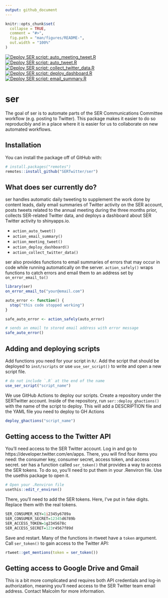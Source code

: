 ```yaml
---
output: github_document
---
```


<!-- README.md is generated from README.Rmd. Please edit that file -->

```r
knitr::opts_chunk$set(
  collapse = TRUE,
  comment = "#>",
  fig.path = "man/figures/README-",
  out.width = "100%"
)
```

<!-- badges: start -->
[![Deploy SER script: `auto_meeting_tweet.R`](https://github.com/SERTwitter/ser/workflows/Deploy%20SER%20script:%20%60auto_meeting_tweet.R%60/badge.svg)](https://github.com/SERTwitter/ser/actions)
[![Deploy SER script: `auto_tweet.R`](https://github.com/SERTwitter/ser/workflows/Deploy%20SER%20script:%20%60auto_tweet.R%60/badge.svg)](https://github.com/SERTwitter/ser/actions)
[![Deploy SER script: `collect_twitter_data.R`](https://github.com/SERTwitter/ser/workflows/Deploy%20SER%20script:%20%60collect_twitter_data.R%60/badge.svg)](https://github.com/SERTwitter/ser/actions)
[![Deploy SER script: `deploy_dashboard.R`](https://github.com/SERTwitter/ser/workflows/Deploy%20SER%20script:%20%60deploy_dashboard.R%60/badge.svg)](https://github.com/SERTwitter/ser/actions)
[![Deploy SER script: `email_summary.R`](https://github.com/SERTwitter/ser/workflows/Deploy%20SER%20script:%20%60email_summary.R%60/badge.svg)](https://github.com/SERTwitter/ser/actions)
<!-- badges: end -->

# ser

The goal of ser is to automate parts of the SER Communications Committee workflow (e.g. posting to Twitter). This package makes it easier to do so reproducibly and in a place where it is easier for us to collaborate on new automated workflows.

## Installation

You can install the package off of GitHub with:

``` r
# install.packages("remotes")
remotes::install_github("SERTwitter/ser")
```

## What does ser currently do?

ser handles automatic daily tweeting to supplement the work done by content leads, daily email summaries of Twitter activity on the SER account, posts tweets related to the annual meeting during the three months prior, collects SER-related Twitter data, and deploys a dashboard about SER Twitter activity to shinyapps.io.

* `action_auto_tweet()`
* `action_email_summary()`
* `action_meeting_tweet()`
* `action_deploy_dashboard()`
* `action_collect_twitter_data()`

ser also provides functions to email summaries of errors that may occur in code while running automatically on the server. `action_safely()` wraps functions to catch errors and email them to an address set by `on_error_email_to()`

```r
library(ser)
on_error_email_to("your@email.com")

auto_error <- function() {
  stop("this code stopped working")
}

safe_auto_error <- action_safely(auto_error)

# sends an email to stored email address with error message
safe_auto_error()
```


## Adding and deploying scripts

Add functions you need for your script in `R/`. Add the script that should be deployed to `inst/scripts` or use `use_ser_script()` to write and open a new script file.

```r
# do not include `.R` at the end of the name
use_ser_script("script_name")
```


We use GitHub Actions to deploy our scripts. Create a repository under the SERTwitter account. Inside of the repository, run `ser::deploy_ghactions()` with the name of the script to deploy. This will add a DESCRIPTION file and the YAML file you need to deploy to GH Actions

```r
deploy_ghactions("script_name")
```

## Getting access to the Twitter API

You'll need access to the SER Twitter account. Log in and go to https://developer.twitter.com/en/apps. There, you will find four items you need: the consumer key, consumer secret, access token, and access secret. ser has a function called `ser_token()` that provides a way to access the SER tokens. To do so, you'll need to put them in your .Renviron file. Use the usethis package to open it.

```r
# Open your .Renviron file
usethis::edit_r_environ()
```

There, you'll need to add the SER tokens. Here, I've put in fake digits. Replace them with the real tokens.

```r
SER_CONSUMER_KEY=1i2345y6789a
SER_CONSUMER_SECRET=12345d6789b
SER_ACCESS_TOKEN=1g2345678c
SER_ACCESS_SECRET=123r4567f89d
```

Save and restart. Many of the functions in rtweet have a `token` argument. Call `ser_token()` to gain access to the Twitter API:

```r
rtweet::get_mentions(token = ser_token())
```

## Getting access to Google Drive and Gmail

This is a bit more complicated and requires both API credentials and log-in authorization, meaning you'll need access to the SER Twitter team email address. Contact Malcolm for more information. 
